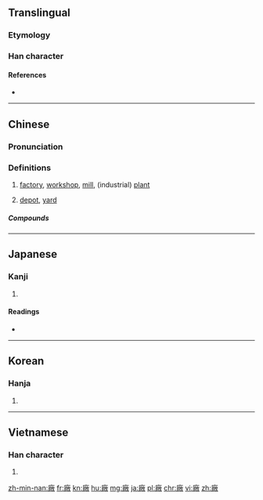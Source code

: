 {{also|厂|厰}}
==Translingual==

===Etymology===
{{Han compound|敞|广|c1=p|c2=s|ls=psc}}

===Han character===
{{Han char|rn=53|rad=广|as=12|sn=15|four=00248|canj=IFBK|ids=⿸广敞}}

====References====
* {{Han ref|kx=0350.300|dkj=09490|dj=0662.030|hdz=20901.040|uh=5EE0|ud=24288|bh=BC74|bd=48244}}

----

==Chinese==
{{zh-forms|s=厂|t2=厰}}

===Pronunciation===
{{zh-pron
|m=chǎng
|ma=y
|c=cong2
|mn=chhiúⁿ
|w=2tshan
|mc=y
|oc=y
|cat=n
}}

===Definitions===
{{zh-hanzi}}

# [[factory]], [[workshop]], [[mill]], (industrial) [[plant]]
#: {{zhex|工廠|factory}}
# [[depot]], [[yard]]
#: {{zhex|廠子{zi}|depot, yard}}

=====Compounds=====
{{der5
|{{zh-l|廠點掛鉤}}
|{{zh-l|廠方}}
|{{zh-l|廠房}}
|{{zh-l|廠規}}
|{{zh-l|廠家}}
|{{zh-l|廠礦}}
|{{zh-l|廠商}}
|{{zh-l|廠長}}
}}

----

==Japanese==

===Kanji===
{{ja-kanji|grade=|rs=广12}}

# {{defn|lang=ja|sort=广12}}

====Readings====
* {{ja-readings|on=[[しょう]] (shō)|kun=[[うまや]] (umaya)}}

----

==Korean==

===Hanja===
{{ko-hanja|hangeul=창|mr=ch'ang}}

# {{defn|lang=ko|sort=广12}}

----

==Vietnamese==

===Han character===
{{vi-readings|rs=广12|hanviet=xưởng}}

# {{defn|lang=vi|sort=广12}}

[[zh-min-nan:廠]]
[[fr:廠]]
[[kn:廠]]
[[hu:廠]]
[[mg:廠]]
[[ja:廠]]
[[pl:廠]]
[[chr:廠]]
[[vi:廠]]
[[zh:廠]]